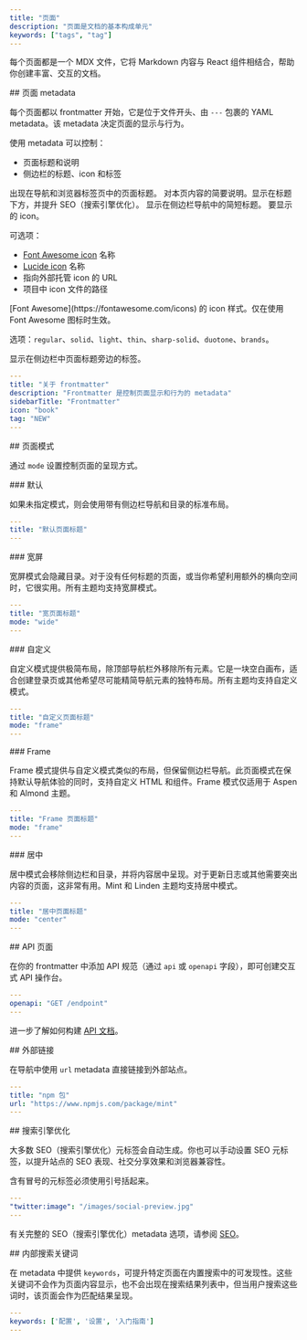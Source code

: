 ```yaml
---
title: "页面"
description: "页面是文档的基本构成单元"
keywords: ["tags", "tag"]
---
```


每个页面都是一个 MDX 文件，它将 Markdown 内容与 React 组件相结合，帮助你创建丰富、交互的文档。

<div id="page-metadata">
  ## 页面 metadata
</div>

每个页面都以 frontmatter 开始，它是位于文件开头、由 `---` 包裹的 YAML metadata。该 metadata 决定页面的显示与行为。

使用 metadata 可以控制：

* 页面标题和说明
* 侧边栏的标题、icon 和标签

<ResponseField name="title" type="string" required>
  出现在导航和浏览器标签页中的页面标题。
</ResponseField>

<ResponseField name="description" type="string">
  对本页内容的简要说明。显示在标题下方，并提升 SEO（搜索引擎优化）。
</ResponseField>

<ResponseField name="sidebarTitle" type="string">
  显示在侧边栏导航中的简短标题。
</ResponseField>

<ResponseField name="icon" type="string">
  要显示的 icon。

  可选项：

  * [Font Awesome icon](https://fontawesome.com/icons) 名称
  * [Lucide icon](https://lucide.dev/icons) 名称
  * 指向外部托管 icon 的 URL
  * 项目中 icon 文件的路径
</ResponseField>

<ResponseField name="iconType" type="string">
  [Font Awesome](https://fontawesome.com/icons) 的 icon 样式。仅在使用 Font Awesome 图标时生效。

  选项：`regular`、`solid`、`light`、`thin`、`sharp-solid`、`duotone`、`brands`。
</ResponseField>

<ResponseField name="tag" type="string">
  显示在侧边栏中页面标题旁边的标签。
</ResponseField>

```yaml Example YAML frontmatter wrap
---
title: "关于 frontmatter"
description: "Frontmatter 是控制页面显示和行为的 metadata"
sidebarTitle: "Frontmatter"
icon: "book"
tag: "NEW"
---
```

<div id="page-mode">
  ## 页面模式
</div>

通过 `mode` 设置控制页面的呈现方式。

<div id="default">
  ### 默认
</div>

如果未指定模式，则会使用带有侧边栏导航和目录的标准布局。

```yaml
---
title: "默认页面标题"
---
```

<div id="wide">
  ### 宽屏
</div>

宽屏模式会隐藏目录。对于没有任何标题的页面，或当你希望利用额外的横向空间时，它很实用。所有主题均支持宽屏模式。

```yaml
---
title: "宽页面标题"
mode: "wide"
---
```

<div id="custom">
  ### 自定义
</div>

自定义模式提供极简布局，除顶部导航栏外移除所有元素。它是一块空白画布，适合创建登录页或其他希望尽可能精简导航元素的独特布局。所有主题均支持自定义模式。

```yaml
---
title: "自定义页面标题"
mode: "frame"
---
```

<div id="frame">
  ### Frame
</div>

Frame 模式提供与自定义模式类似的布局，但保留侧边栏导航。此页面模式在保持默认导航体验的同时，支持自定义 HTML 和组件。Frame 模式仅适用于 Aspen 和 Almond 主题。

```yaml
---
title: "Frame 页面标题"
mode: "frame"
---
```

<div id="center">
  ### 居中
</div>

居中模式会移除侧边栏和目录，并将内容居中呈现。对于更新日志或其他需要突出内容的页面，这非常有用。Mint 和 Linden 主题均支持居中模式。

```yaml
---
title: "居中页面标题"
mode: "center"
---
```

<div id="api-pages">
  ## API 页面
</div>

在你的 frontmatter 中添加 API 规范（通过 `api` 或 `openapi` 字段），即可创建交互式 API 操作台。

```yaml
---
openapi: "GET /endpoint"
---
```

进一步了解如何构建 [API 文档](/zh/api-playground/overview)。

<div id="external-links">
  ## 外部链接
</div>

在导航中使用 `url` metadata 直接链接到外部站点。

```yaml
---
title: "npm 包"
url: "https://www.npmjs.com/package/mint"
---
```

<div id="search-engine-optimization">
  ## 搜索引擎优化
</div>

大多数 SEO（搜索引擎优化）元标签会自动生成。你也可以手动设置 SEO 元标签，以提升站点的 SEO 表现、社交分享效果和浏览器兼容性。

<Note>
  含有冒号的元标签必须使用引号括起来。
</Note>

```yaml
---
"twitter:image": "/images/social-preview.jpg"
---
```

有关完整的 SEO（搜索引擎优化）metadata 选项，请参阅 [SEO](/zh/optimize/seo)。

<div id="internal-search-keywords">
  ## 内部搜索关键词
</div>

在 metadata 中提供 `keywords`，可提升特定页面在内置搜索中的可发现性。这些关键词不会作为页面内容显示，也不会出现在搜索结果列表中，但当用户搜索这些词时，该页面会作为匹配结果呈现。

```yaml
---
keywords: ['配置', '设置', '入门指南']
---
```
